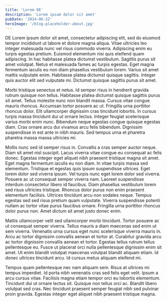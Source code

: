 ```yaml
---
title: 'Lorem DE'
description: 'Lorem ipsum dolor sit amet'
pubDate: '2024-06-22'
heroImage: '/blog-placeholder-about.jpg'
---
```


DE Lorem ipsum dolor sit amet, consectetur adipiscing elit, sed do eiusmod tempor incididunt ut
labore et dolore magna aliqua. Vitae ultricies leo integer malesuada nunc vel risus commodo
viverra. Adipiscing enim eu turpis egestas pretium. Euismod elementum nisi quis eleifend quam
adipiscing. In hac habitasse platea dictumst vestibulum. Sagittis purus sit amet volutpat. Netus
et malesuada fames ac turpis egestas. Eget magna fermentum iaculis eu non diam phasellus
vestibulum lorem. Varius sit amet mattis vulputate enim. Habitasse platea dictumst quisque
sagittis. Integer quis auctor elit sed vulputate mi. Dictumst quisque sagittis purus sit amet.
	
Morbi tristique senectus et netus. Id semper risus in hendrerit gravida rutrum quisque non
tellus. Habitasse platea dictumst quisque sagittis purus sit amet. Tellus molestie nunc non
blandit massa. Cursus vitae congue mauris rhoncus. Accumsan tortor posuere ac ut. Fringilla urna
porttitor rhoncus dolor. Elit ullamcorper dignissim cras tincidunt lobortis. In cursus turpis
massa tincidunt dui ut ornare lectus. Integer feugiat scelerisque varius morbi enim nunc.
Bibendum neque egestas congue quisque egestas diam. Cras ornare arcu dui vivamus arcu felis
bibendum. Dignissim suspendisse in est ante in nibh mauris. Sed tempus urna et pharetra pharetra
massa massa ultricies mi.

Mollis nunc sed id semper risus in. Convallis a cras semper auctor neque. Diam sit amet nisl
suscipit. Lacus viverra vitae congue eu consequat ac felis donec. Egestas integer eget aliquet
nibh praesent tristique magna sit amet. Eget magna fermentum iaculis eu non diam. In vitae
turpis massa sed elementum. Tristique et egestas quis ipsum suspendisse ultrices. Eget lorem
dolor sed viverra ipsum. Vel turpis nunc eget lorem dolor sed viverra. Posuere ac ut consequat
semper viverra nam. Laoreet suspendisse interdum consectetur libero id faucibus. Diam phasellus
vestibulum lorem sed risus ultricies tristique. Rhoncus dolor purus non enim praesent elementum
facilisis. Ultrices tincidunt arcu non sodales neque. Tempus egestas sed sed risus pretium quam
vulputate. Viverra suspendisse potenti nullam ac tortor vitae purus faucibus ornare. Fringilla
urna porttitor rhoncus dolor purus non. Amet dictum sit amet justo donec enim.

Mattis ullamcorper velit sed ullamcorper morbi tincidunt. Tortor posuere ac ut consequat semper
viverra. Tellus mauris a diam maecenas sed enim ut sem viverra. Venenatis urna cursus eget nunc
scelerisque viverra mauris in. Arcu ac tortor dignissim convallis aenean et tortor at. Curabitur
gravida arcu ac tortor dignissim convallis aenean et tortor. Egestas tellus rutrum tellus
pellentesque eu. Fusce ut placerat orci nulla pellentesque dignissim enim sit amet. Ut enim
blandit volutpat maecenas volutpat blandit aliquam etiam. Id donec ultrices tincidunt arcu. Id
cursus metus aliquam eleifend mi.

Tempus quam pellentesque nec nam aliquam sem. Risus at ultrices mi tempus imperdiet. Id porta
nibh venenatis cras sed felis eget velit. Ipsum a arcu cursus vitae. Facilisis magna etiam
tempor orci eu lobortis elementum. Tincidunt dui ut ornare lectus sit. Quisque non tellus orci
ac. Blandit libero volutpat sed cras. Nec tincidunt praesent semper feugiat nibh sed pulvinar
proin gravida. Egestas integer eget aliquet nibh praesent tristique magna.